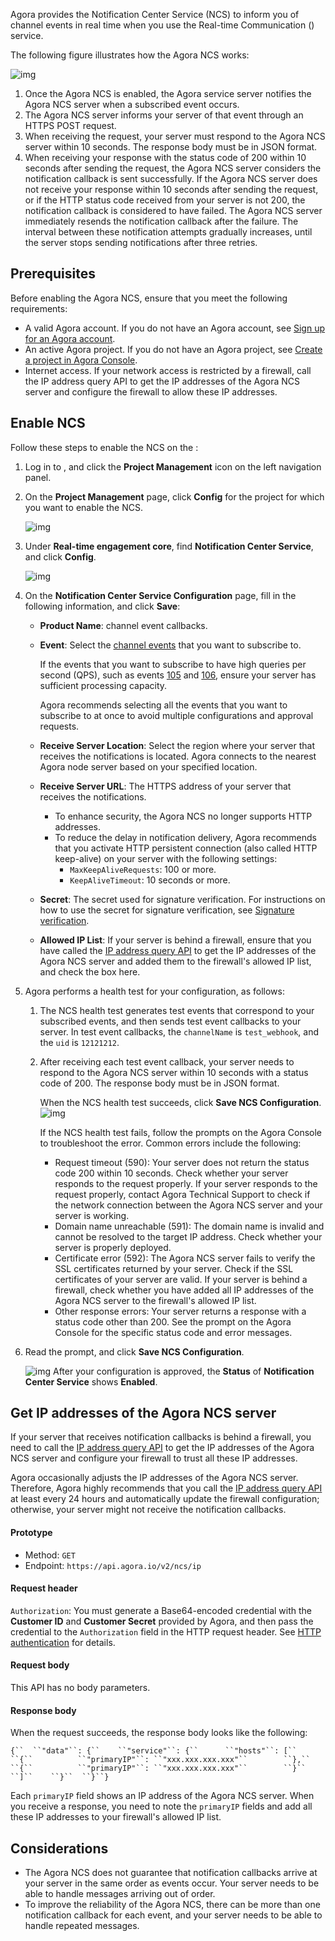 
Agora provides the Notification Center Service (NCS) to inform you of channel events in real time when you use the Real-time Communication (<Vg k="VSDK" />) service.



The following figure illustrates how the Agora NCS works:

![img](https://confluence.agoralab.co/download/attachments/752921702/NCS%20working%20principle.png?version=1&modificationDate=1650448574091&api=v2)

1. Once the Agora NCS is enabled, the Agora service server notifies the Agora NCS server when a subscribed event occurs.
2. The Agora NCS server informs your server of that event through an HTTPS POST request.
3. When receiving the request, your server must respond to the Agora NCS server within 10 seconds. The response body must be in JSON format.
4. When receiving your response with the status code of 200 within 10 seconds after sending the request, the Agora NCS server considers the notification callback is sent successfully. If the Agora NCS server does not receive your response within 10 seconds after sending the request, or if the HTTP status code received from your server is not 200, the notification callback is considered to have failed. The Agora NCS server immediately resends the notification callback after the failure. The interval between these notification attempts gradually increases, until the server stops sending notifications after three retries.

## Prerequisites

Before enabling the Agora NCS, ensure that you meet the following requirements:

- A valid Agora account. If you do not have an Agora account, see [Sign up for an Agora account](manage-agora-account#sign-up-and-log-in).
- An active Agora project. If you do not have an Agora project, see [Create a project in Agora Console](manage-agora-account#create-an-agora-project).
- Internet access. If your network access is restricted by a firewall, call the IP address query API to get the IP addresses of the Agora NCS server and configure the firewall to allow these IP addresses.

## Enable NCS

Follow these steps to enable the NCS on the <Link to="{{Global.AGORA_CONSOLE_URL}}"><Vg k="CONSOLE" /></Link>:

1. Log in to <Link to="{{Global.AGORA_CONSOLE_URL}}"><Vg k="CONSOLE" /></Link>, and click the **Project Management** icon on the left navigation panel.

2. On the **Project Management** page, click **Config** for the project for which you want to enable the NCS.

   ![img](https://web-cdn.agora.io/docs-files/1641971710869)

3. Under **Real-time engagement core**, find **Notification Center Service**, and click **Config**.

   ![img](https://confluence.agoralab.co/download/attachments/752921702/NCS%20Config%201.png?version=1&modificationDate=1650359276982&api=v2)

4. On the **Notification Center Service Configuration** page, fill in the following information, and click **Save**:

   - **Product Name**: <Vg k="VSDK" /> channel event callbacks.

   - **Event**: Select the [channel events](broadcast-streaming-events) that you want to subscribe to. 

     If the events that you want to subscribe to have high queries per second (QPS), such as events [105](https://confluence.agoralab.co/display/TEKP/2.0+Channel+events#id-2.0Channelevents-105audiencejoinchannel) and [106](https://confluence.agoralab.co/display/TEKP/2.0+Channel+events#id-2.0Channelevents-105audiencejoinchannel), ensure your server has sufficient processing capacity.

     Agora recommends selecting all the events that you want to subscribe to at once to avoid multiple configurations and approval requests.

   - **Receive Server Location**: Select the region where your server that receives the notifications is located. Agora connects to the nearest Agora node server based on your specified location.

   - **Receive Server URL**: The HTTPS address of your server that receives the notifications.

     - To enhance security, the Agora NCS no longer supports HTTP addresses.
     - To reduce the delay in notification delivery, Agora recommends that you activate HTTP persistent connection (also called HTTP keep-alive) on your server with the following settings:
       - `MaxKeepAliveRequests`: 100 or more.
       - `KeepAliveTimeout`: 10 seconds or more.

   - **Secret**: The secret used for signature verification. For instructions on how to use the secret for signature verification, see [Signature verification](signature-verification).

   - **Allowed IP List**: If your server is behind a firewall, ensure that you have called the [IP address query API](#get-ip-addresses-of-the-agora-ncs-server) to get the IP addresses of the Agora NCS server and added them to the firewall's allowed IP list, and check the box here.

5. Agora performs a health test for your configuration, as follows:

   1. The NCS health test generates test events that correspond to your subscribed events, and then sends test event callbacks to your server. In test event callbacks, the `channelName` is `test_webhook`, and the `uid` is `12121212`.

   2. After receiving each test event callback, your server needs to respond to the Agora NCS server within 10 seconds with a status code of 200. The response body must be in JSON format.

      When the NCS health test succeeds, click **Save NCS Configuration**.
      ![img](https://confluence.agoralab.co/download/attachments/752921702/NCS%20Config%204.png?version=1&modificationDate=1650378821647&api=v2)

      If the NCS health test fails, follow the prompts on the Agora Console to troubleshoot the error. Common errors include the following:

      - Request timeout (590): Your server does not return the status code 200 within 10 seconds. Check whether your server responds to the request properly. If your server responds to the request properly, contact Agora Technical Support to check if the network connection between the Agora NCS server and your server is working.
      - Domain name unreachable (591): The domain name is invalid and cannot be resolved to the target IP address. Check whether your server is properly deployed.
      - Certificate error (592): The Agora NCS server fails to verify the SSL certificates returned by your server. Check if the SSL certificates of your server are valid. If your server is behind a firewall, check whether you have added all IP addresses of the Agora NCS server to the firewall's allowed IP list.
      - Other response errors: Your server returns a response with a status code other than 200. See the prompt on the Agora Console for the specific status code and error messages. 

6. Read the prompt, and click **Save NCS Configuration**.

   ![img](https://confluence.agoralab.co/download/attachments/752921702/NCS%20Config%205.png?version=1&modificationDate=1650421785780&api=v2)
   After your configuration is approved, the **Status** of **Notification Center Service** shows **Enabled**.

## Get IP addresses of the Agora NCS server

If your server that receives notification callbacks is behind a firewall, you need to call the [IP address query API](#get-ip-addresses-of-the-agora-ncs-server) to get the IP addresses of the Agora NCS server and configure your firewall to trust all these IP addresses.

Agora occasionally adjusts the IP addresses of the Agora NCS server. Therefore, Agora highly recommends that you call the [IP address query API](#get-ip-addresses-of-the-agora-ncs-server) at least every 24 hours and automatically update the firewall configuration; otherwise, your server might not receive the notification callbacks.

#### Prototype

- Method: `GET`
- Endpoint: `https://api.agora.io/v2/ncs/ip`

#### Request header

`Authorization`: You must generate a Base64-encoded credential with the **Customer ID** and **Customer Secret** provided by Agora, and then pass the credential to the `Authorization` field in the HTTP request header. See [HTTP authentication](restful-authentication) for details.

#### Request body

This API has no body parameters.

#### Response body

When the request succeeds, the response body looks like the following:

```
{``  ``"data"``: {``    ``"service"``: {``      ``"hosts"``: [``        ``{``          ``"primaryIP"``: ``"xxx.xxx.xxx.xxx"``        ``},``        ``{``          ``"primaryIP"``: ``"xxx.xxx.xxx.xxx"``        ``}``      ``]``    ``}``  ``}``}
```

Each `primaryIP` field shows an IP address of the Agora NCS server. When you receive a response, you need to note the `primaryIP` fields and add all these IP addresses to your firewall's allowed IP list.

## Considerations

- The Agora NCS does not guarantee that notification callbacks arrive at your server in the same order as events occur. Your server needs to be able to handle messages arriving out of order.
- To improve the reliability of the Agora NCS, there can be more than one notification callback for each event, and your server needs to be able to handle repeated messages.